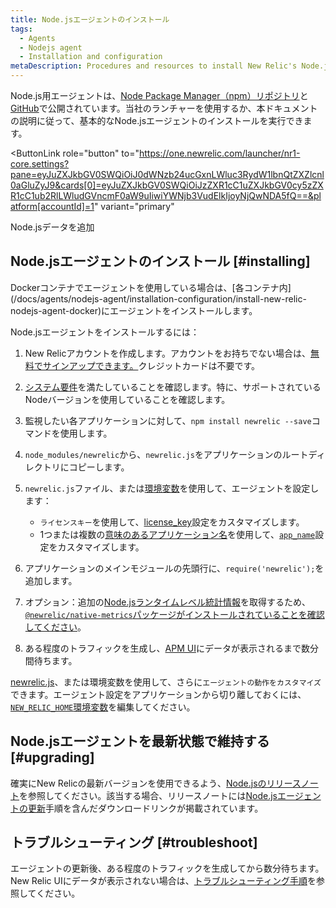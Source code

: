 ```yaml
---
title: Node.jsエージェントのインストール
tags:
  - Agents
  - Nodejs agent
  - Installation and configuration
metaDescription: Procedures and resources to install New Relic's Node.js agent.
---
```


Node.js用エージェントは、[Node Package Manager（npm）リポジトリ](https://npmjs.org/package/newrelic)と[GitHub](https://github.com/newrelic/node-newrelic)で公開されています。当社のランチャーを使用するか、本ドキュメントの説明に従って、基本的なNode.jsエージェントのインストールを実行できます。

<ButtonLink
  role="button"
  to="https://one.newrelic.com/launcher/nr1-core.settings?pane=eyJuZXJkbGV0SWQiOiJ0dWNzb24ucGxnLWluc3RydW1lbnQtZXZlcnl0aGluZyJ9&cards[0]=eyJuZXJkbGV0SWQiOiJzZXR1cC1uZXJkbGV0cy5zZXR1cC1ub2RlLWludGVncmF0aW9uIiwiYWNjb3VudElkIjoyNjQwNDA5fQ==&platform[accountId]=1"
  variant="primary"
>
  Node.jsデータを追加
</ButtonLink>

## Node.jsエージェントのインストール [#installing]

<Callout variant="important">
  Dockerコンテナでエージェントを使用している場合は、[各コンテナ内](/docs/agents/nodejs-agent/installation-configuration/install-new-relic-nodejs-agent-docker)にエージェントをインストールします。
</Callout>

Node.jsエージェントをインストールするには：

1. New Relicアカウントを作成します。アカウントをお持ちでない場合は、[無料でサインアップできます。](https://newrelic.com/signup)クレジットカードは不要です。

2. [システム要件](/docs/agents/nodejs-agent/getting-started/compatibility-requirements-nodejs-agent)を満たしていることを確認します。特に、サポートされているNodeバージョンを使用していることを確認します。

3. 監視したい各アプリケーションに対して、`npm install newrelic --save`コマンドを使用します。

4. `node_modules/newrelic`から、`newrelic.js`をアプリケーションのルートディレクトリにコピーします。

5. `newrelic.js`ファイル、または[環境変数](/docs/agents/nodejs-agent/installation-configuration/nodejs-agent-configuration#environment)を使用して、エージェントを設定します：

   * `ライセンスキー`を使用して、[license_key](/docs/accounts-partnerships/accounts/account-setup/license-key)設定をカスタマイズします。
   * 1つまたは複数の[意味のあるアプリケーション名](/docs/apm/new-relic-apm/installation-and-configuration/naming-your-application)を使用して、[`app_name`](/docs/agents/nodejs-agent/installation-configuration/nodejs-agent-configuration#app_name)設定をカスタマイズします。

6. アプリケーションのメインモジュールの先頭行に、`require('newrelic');`を追加します。

7. オプション：追加の[Node.jsランタイムレベル統計情報](/docs/agents/nodejs-agent/supported-features/node-vms-statistics-page)を取得するため、[`@newrelic/native-metrics`パッケージがインストールされていることを確認してください](/docs/agents/nodejs-agent/supported-features/node-vm-measurements)。

8. ある程度のトラフィックを生成し、[APM UI](/docs/apm/applications-menu/monitoring/apm-overview-page)にデータが表示されるまで数分間待ちます。

[newrelic.js](/docs/agents/nodejs-agent/installation-configuration/nodejs-agent-configuration)、または環境変数を使用して、さらに`エージェントの動作をカスタマイズ`できます。エージェント設定をアプリケーションから切り離しておくには、[`NEW_RELIC_HOME`環境変数](/docs/agents/nodejs-agent/installation-configuration/nodejs-agent-configuration#home)を編集してください。

## Node.jsエージェントを最新状態で維持する [#upgrading]

確実にNew Relicの最新バージョンを使用できるよう、[Node.jsのリリースノート](/docs/release-notes/agent-release-notes/nodejs-release-notes)を参照してください。該当する場合、リリースノートには[Node.jsエージェントの更新](/docs/agents/nodejs-agent/installation-configuration/upgrade-nodejs-agent)手順を含んだダウンロードリンクが掲載されています。

## トラブルシューティング [#troubleshoot]

エージェントの更新後、ある程度のトラフィックを生成してから数分待ちます。New Relic UIにデータが表示されない場合は、[トラブルシューティング手順](/docs/agents/nodejs-agent/troubleshooting/troubleshooting-your-nodejs-installation)を参照してください。